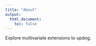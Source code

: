 ---
title: "About"
output:
  html_document:
    toc: false
---

Explore multivariate extensions to updog.
